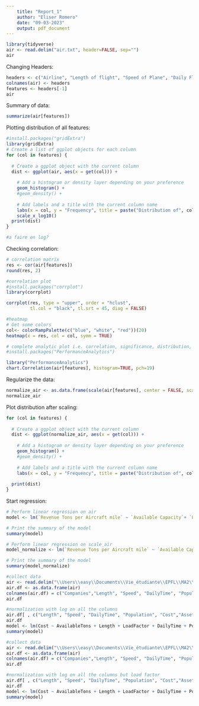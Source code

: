 ```yaml
---
    title: "Report_1"
    author: "Eliser Romero"
    date: "09-03-2023"
    output: pdf_document 
---
```


```r
library(tidyverse)
air <- read.delim("air.txt", header=FALSE, sep="")
air
```

Changing Headers:

```r
headers <- c("Airline", "Length of flight", "Speed of Plane", "Daily Flight Time per plane", "Population served", "Total Operating Cost", "Revenue Tons per Aircraft mile", "Ton-Mile load factor", "Available Capacity", "Total Assets", "Investments and Special Funds", "Adjusted Assets")
colnames(air) <- headers
features <- headers[-1]
air

```

Summary of data:

```r
summarize(air[features])
```

Plotting distribution of all features:

```r
#install.packages("gridExtra")
library(gridExtra)
# Create a list of ggplot objects for each column
for (col in features) {
  
  # Create a ggplot object with the current column
  dist <- ggplot(air, aes(x = get(col))) +
    
    # Add a histogram or density layer depending on your preference
    geom_histogram() +
    #geom_density() +
    
    # Add labels and a title with the current column name
    labs(x = col, y = "Frequency", title = paste("Distribution of", col, "in air"))
    scale_x_log10()
  print(dist)
}

#a faire en log?
```

Checking correlation:

```r
# correlation matrix
res <- cor(air[features])
round(res, 2)

#correlation plot
#install.packages("corrplot")
library(corrplot)

corrplot(res, type = "upper", order = "hclust", 
         tl.col = "black", tl.srt = 45, diag = FALSE)

#heatmap
# Get some colors
col<- colorRampPalette(c("blue", "white", "red"))(20)
heatmap(x = res, col = col, symm = TRUE)

# complete analytic plot i.e. correlation, significance, distribution, 2D linear plot features to features
#install.packages("PerformanceAnalytics")

library("PerformanceAnalytics")
chart.Correlation(air[features], histogram=TRUE, pch=19)
```

Regularize the data:

```r
normalize_air <- as.data.frame(scale(air[features], center = FALSE, scale = apply(air[features], 2, max) - apply(air[features], 2, min)))
normalize_air
```

Plot distribution after scaling:

```r
for (col in features) {
  
  # Create a ggplot object with the current column
  dist <- ggplot(normalize_air, aes(x = get(col))) +
    
    # Add a histogram or density layer depending on your preference
    geom_histogram() +
    #geom_density() +
    
    # Add labels and a title with the current column name
    labs(x = col, y = "Frequency", title = paste("Distribution of", col, "in air"))
    
  print(dist)
}
```

Start regression:

```r
# Perform linear regression on air
model <- lm(`Revenue Tons per Aircraft mile` ~ `Available Capacity`+ `Length of flight` + `Ton-Mile load factor` +`Daily Flight Time per plane` +`Population served` + `Speed of Plane` + `Total Assets` , data = air)

# Print the summary of the model
summary(model)

```

```r
# Perform linear regression on scale_air
model_normalize <- lm(`Revenue Tons per Aircraft mile` ~ `Available Capacity`+ `Length of flight` + `Ton-Mile load factor` +`Daily Flight Time per plane` +`Population served` + `Speed of Plane` + `Total Assets` , data = normalize_air)

# Print the summary of the model
summary(model_normalize)
```

```r
#collect data
air <- read.delim("\\Users\\easy\\Documents\\Vie_étudiante\\EPFL\\MA2\\Applied_biostatistics\\Assignment1\\air.txt", header=FALSE, sep="")
air.df <- as.data.frame(air) 
colnames(air.df) = c("Companies","Length", "Speed", "DailyTime", "Population", "Cost","Assets", "LoadFactor" , "AvailableTons")
air.df

#normalization with log on all the columns
air.df[ , c("Length", "Speed", "DailyTime", "Population", "Cost","Assets" , "LoadFactor", "AvailableTons")] <- log(as.data.frame(air.df[ , c("Length", "Speed", "DailyTime", "Population", "Cost","Assets" , "LoadFactor", "AvailableTons")]))
air.df
model <- lm(Cost ~ AvailableTons + Length + LoadFactor + DailyTime + Population + Speed + Assets, data = air.df)
summary(model)
```

```r
#collect data
air <- read.delim("\\Users\\easy\\Documents\\Vie_étudiante\\EPFL\\MA2\\Applied_biostatistics\\Assignment1\\air.txt", header=FALSE, sep="")
air.df <- as.data.frame(air) 
colnames(air.df) = c("Companies","Length", "Speed", "DailyTime", "Population", "Cost","Assets", "LoadFactor" , "AvailableTons")
air.df

#normalization with log on all the columns but load factor
air.df[ , c("Length", "Speed", "DailyTime", "Population", "Cost","Assets" , "AvailableTons")] <- log(as.data.frame(air.df[ , c("Length", "Speed", "DailyTime", "Population", "Cost","Assets" , "AvailableTons")]))
air.df
model <- lm(Cost ~ AvailableTons + Length + LoadFactor + DailyTime + Population + Speed + Assets, data = air.df)
summary(model)
```
